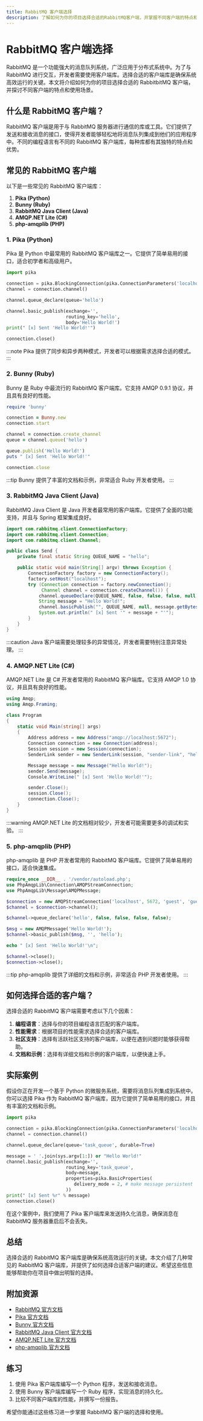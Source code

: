 ```yaml
---
title: RabbitMQ 客户端选择
description: 了解如何为你的项目选择合适的RabbitMQ客户端，并掌握不同客户端的特点和使用场景。
---
```


# RabbitMQ 客户端选择

RabbitMQ 是一个功能强大的消息队列系统，广泛应用于分布式系统中。为了与 RabbitMQ 进行交互，开发者需要使用客户端库。选择合适的客户端库是确保系统高效运行的关键。本文将介绍如何为你的项目选择合适的 RabbitbitMQ 客户端，并探讨不同客户端的特点和使用场景。

## 什么是 RabbitMQ 客户端？

RabbitMQ 客户端是用于与 RabbitMQ 服务器进行通信的库或工具。它们提供了发送和接收消息的接口，使得开发者能够轻松地将消息队列集成到他们的应用程序中。不同的编程语言有不同的 RabbitMQ 客户端库，每种库都有其独特的特点和优势。

## 常见的 RabbitMQ 客户端

以下是一些常见的 RabbitMQ 客户端库：

1. **Pika (Python)**
2. **Bunny (Ruby)**
3. **RabbitMQ Java Client (Java)**
4. **AMQP.NET Lite (C#)**
5. **php-amqplib (PHP)**

### 1. Pika (Python)

Pika 是 Python 中最常用的 RabbitMQ 客户端库之一。它提供了简单易用的接口，适合初学者和高级用户。

```python
import pika

connection = pika.BlockingConnection(pika.ConnectionParameters('localhost'))
channel = connection.channel()

channel.queue_declare(queue='hello')

channel.basic_publish(exchange='',
                      routing_key='hello',
                      body='Hello World!')
print(" [x] Sent 'Hello World!'")

connection.close()
```

:::note
Pika 提供了同步和异步两种模式，开发者可以根据需求选择合适的模式。
:::

### 2. Bunny (Ruby)

Bunny 是 Ruby 中最流行的 RabbitMQ 客户端库。它支持 AMQP 0.9.1 协议，并且具有良好的性能。

```ruby
require 'bunny'

connection = Bunny.new
connection.start

channel = connection.create_channel
queue = channel.queue('hello')

queue.publish('Hello World!')
puts " [x] Sent 'Hello World!'"

connection.close
```

:::tip
Bunny 提供了丰富的文档和示例，非常适合 Ruby 开发者使用。
:::

### 3. RabbitMQ Java Client (Java)

RabbitMQ Java Client 是 Java 开发者最常用的客户端库。它提供了全面的功能支持，并且与 Spring 框架集成良好。

```java
import com.rabbitmq.client.ConnectionFactory;
import com.rabbitmq.client.Connection;
import com.rabbitmq.client.Channel;

public class Send {
    private final static String QUEUE_NAME = "hello";

    public static void main(String[] argv) throws Exception {
        ConnectionFactory factory = new ConnectionFactory();
        factory.setHost("localhost");
        try (Connection connection = factory.newConnection();
             Channel channel = connection.createChannel()) {
            channel.queueDeclare(QUEUE_NAME, false, false, false, null);
            String message = "Hello World!";
            channel.basicPublish("", QUEUE_NAME, null, message.getBytes());
            System.out.println(" [x] Sent '" + message + "'");
        }
    }
}
```

:::caution
Java 客户端需要处理较多的异常情况，开发者需要特别注意异常处理。
:::

### 4. AMQP.NET Lite (C#)

AMQP.NET Lite 是 C# 开发者常用的 RabbitMQ 客户端库。它支持 AMQP 1.0 协议，并且具有良好的性能。

```csharp
using Amqp;
using Amqp.Framing;

class Program
{
    static void Main(string[] args)
    {
        Address address = new Address("amqp://localhost:5672");
        Connection connection = new Connection(address);
        Session session = new Session(connection);
        SenderLink sender = new SenderLink(session, "sender-link", "hello");

        Message message = new Message("Hello World!");
        sender.Send(message);
        Console.WriteLine(" [x] Sent 'Hello World!'");

        sender.Close();
        session.Close();
        connection.Close();
    }
}
```

:::warning
AMQP.NET Lite 的文档相对较少，开发者可能需要更多的调试和实验。
:::

### 5. php-amqplib (PHP)

php-amqplib 是 PHP 开发者常用的 RabbitMQ 客户端库。它提供了简单易用的接口，适合快速集成。

```php
require_once __DIR__ . '/vendor/autoload.php';
use PhpAmqpLib\Connection\AMQPStreamConnection;
use PhpAmqpLib\Message\AMQPMessage;

$connection = new AMQPStreamConnection('localhost', 5672, 'guest', 'guest');
$channel = $connection->channel();

$channel->queue_declare('hello', false, false, false, false);

$msg = new AMQPMessage('Hello World!');
$channel->basic_publish($msg, '', 'hello');

echo " [x] Sent 'Hello World!'\n";

$channel->close();
$connection->close();
```

:::tip
php-amqplib 提供了详细的文档和示例，非常适合 PHP 开发者使用。
:::

## 如何选择合适的客户端？

选择合适的 RabbitMQ 客户端需要考虑以下几个因素：

1. **编程语言**：选择与你的项目编程语言匹配的客户端库。
2. **性能需求**：根据项目的性能需求选择合适的客户端库。
3. **社区支持**：选择有活跃社区支持的客户端库，以便在遇到问题时能够获得帮助。
4. **文档和示例**：选择有详细文档和示例的客户端库，以便快速上手。

## 实际案例

假设你正在开发一个基于 Python 的微服务系统，需要将消息队列集成到系统中。你可以选择 Pika 作为 RabbitMQ 客户端库，因为它提供了简单易用的接口，并且有丰富的文档和示例。

```python
import pika

connection = pika.BlockingConnection(pika.ConnectionParameters('localhost'))
channel = connection.channel()

channel.queue_declare(queue='task_queue', durable=True)

message = ' '.join(sys.argv[1:]) or "Hello World!"
channel.basic_publish(exchange='',
                      routing_key='task_queue',
                      body=message,
                      properties=pika.BasicProperties(
                         delivery_mode = 2, # make message persistent
                      ))
print(" [x] Sent %r" % message)
connection.close()
```

在这个案例中，我们使用了 Pika 客户端库来发送持久化消息，确保消息在 RabbitMQ 服务器重启后不会丢失。

## 总结

选择合适的 RabbitMQ 客户端库是确保系统高效运行的关键。本文介绍了几种常见的 RabbitMQ 客户端库，并提供了如何选择合适客户端的建议。希望这些信息能够帮助你在项目中做出明智的选择。

## 附加资源

- [RabbitMQ 官方文档](https://www.rabbitmq.com/documentation.html)
- [Pika 官方文档](https://pika.readthedocs.io/en/stable/)
- [Bunny 官方文档](https://rubybunny.info/)
- [RabbitMQ Java Client 官方文档](https://www.rabbitmq.com/java-client.html)
- [AMQP.NET Lite 官方文档](https://github.com/Azure/amqpnetlite)
- [php-amqplib 官方文档](https://github.com/php-amqplib/php-amqplib)

## 练习

1. 使用 Pika 客户端库编写一个 Python 程序，发送和接收消息。
2. 使用 Bunny 客户端库编写一个 Ruby 程序，实现消息的持久化。
3. 比较不同客户端库的性能，并撰写一份报告。

希望你能通过这些练习进一步掌握 RabbitMQ 客户端的选择和使用。